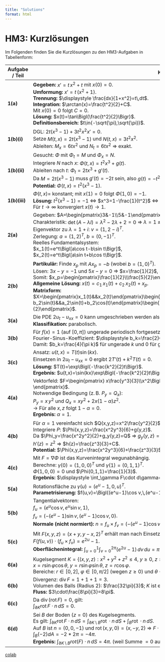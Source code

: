 ```yaml
---
title: "Solutions"
format: html
---
```


# HM3: Kurzlösungen

Im Folgenden finden Sie die Kurzlösungen zu den HM3-Aufgaben in Tabellenform:

| **Aufgabe / Teil** | **Kurzlösung / Ergebnis** |
|--------------------|---------------------------|
| **1(a)** | **Gegeben:** $x' = t\,x^2 + t$ mit $x(0)=0$. <br> **Umformung:** $x' = t\,(x^2+1)$. <br> **Trennung:** $\displaystyle \frac{dx}{1+x^2}=t\,dt$. <br> **Integration:** $\arctan(x)=\frac{t^2}{2}+C$. <br> Mit $x(0)=0$ folgt $C=0$. <br> **Lösung:** $x(t)=\tan\Bigl(\frac{t^2}{2}\Bigr)$. <br> **Definitionsbereich:** $t\in(-\sqrt{\pi},\sqrt{\pi})$. |
| **1(b)(i)** | DGL: $2t(x^3-1)+3t^2x^2x'=0$. <br> Setze $M(t,x)=2t(x^3-1)$ und $N(t,x)=3t^2x^2$. <br> Ableiten: $M_x=6tx^2$ und $N_t=6tx^2$ ⇒ exakt. |
| **1(b)(ii)** | Gesucht: $\Phi$ mit $\Phi_t=M$ und $\Phi_x=N$. <br> Integriere $N$ nach $x$: $\Phi(t,x)=t^2x^3+g(t)$. <br> Ableiten nach $t$: $\Phi_t=2tx^3+g'(t)$. <br> Da $M=2t(x^3-1)$ muss $g'(t)=-2t$ sein, also $g(t)=-t^2$. <br> **Potential:** $\Phi(t,x)=t^2(x^3-1)$. |
| **1(b)(iii)** | $\Phi(t,x)=$ konstant; mit $x(1)=0$ folgt $\Phi(1,0)=-1$. <br> **Lösung:** $t^2(x^3-1)=-1$ ⇔ $x^3=1-\frac{1}{t^2}$ ⇔ $x(t)=\sqrt[3]{1-\frac{1}{t^2}}$. <br> Für $t\to\infty$ konvergiert $x(t)\to 1$. |
| **2(a)** | Gegeben: $A=\begin{pmatrix}3&-1\\5&-1\end{pmatrix}$. <br> Charakteristik: $\det(A-\lambda I)=\lambda^2-2\lambda+2=0$ ⇒ $\lambda=1\pm i$. <br> Eigenvektor zu $\lambda=1+i$: $v=(1,\,2-i)^T$. <br> Zerlegung: $a=(1,2)^T$, $b=(0,-1)^T$. <br> Reelles Fundamentalsystem: <br> $x_1(t)=e^t\Bigl[a\cos t-b\sin t\Bigr]$, <br> $x_2(t)=e^t\Bigl[a\sin t+b\cos t\Bigr]$. |
| **2(b)** | **Partikulär:** Finde $x_p$ mit $Ax_p=-b$ (wobei $b=(1,0)^T$). <br> Lösen: $3x-y=-1$ und $5x-y=0$ ⇒ $x=\frac{1}{2}$, $y=\frac{5}{2}$. <br> Somit: $x_p=\begin{pmatrix}\frac{1}{2}\\\frac{5}{2}\end{pmatrix}$. <br> **Allgemeine Lösung:** $x(t)=c_1\,x_1(t)+c_2\,x_2(t)+x_p$. <br> **Matrixform:**  $X=\begin{pmatrix}x_1(t)&&x_2(t)\end{pmatrix}\begin{pmatrix}c_1\\c_2\end{pmatrix}=\begin{pmatrix}\cos(t)&&\sin(t)\\a_2\cos(t)-b_2\sin(t)&&a_2\sin(t)+b_2\cos(t)\end{pmatrix}\begin{pmatrix}c_1\\c_2\end{pmatrix} +\begin{pmatrix}\frac{1}{2}\\\frac{5}{2}\end{pmatrix}$. |
| **3(a)** | Die PDE $2u_t-u_{xx}=0$ kann umgeschrieben werden als $u_t=\frac{1}{2}u_{xx}$ – die klassische Wärmeleitungsgleichung. <br> **Klassifikation:** parabolisch. |
| **3(b)** | Für $f(x)=1$ (auf $[0,\pi]$) ungerade periodisch fortgesetzt: <br> Fourier-Sinus-Koeffizient: $\displaystyle b_k=\frac{2}{\pi}\int_0^\pi \sin(kx)\,dx=\frac{2(1-\cos(k\pi))}{\pi k}$. <br> Damit: $b_k=\frac{4}{\pi k}$ für ungerade $k$ und 0 für gerade $k$. |
| **3(c)** | Ansatz: $u(t,x)=T(t)\sin(kx)$. <br> Einsetzen in $2u_t-u_{xx}=0$ ergibt $2T'(t)+k^2T(t)=0$. <br> **Lösung:** $T(t)=\exp\Bigl(-\frac{k^2}{2}t\Bigr)$. <br> **Ergebnis:** $u(t,x)=\sin(kx)\exp\Bigl(-\frac{k^2}{2}t\Bigr)$. |
| **4(a)** | Vektorfeld: $F=\begin{pmatrix} x\frac{y^3}{3}\\x^2\Bigl(z^2+\frac{y^2}{2}\Bigr)-\alpha x^2z^2\\(1-\alpha)2x^2yz+z^2 \end{pmatrix}$. <br> Notwendige Bedingung (z. B. $P_y=Q_x$): <br> $P_y=x\,y^2$ und $Q_x=xy^2+2x(1-\alpha)z^2$. <br> → Für alle $x,z$ folgt $1-\alpha=0$. <br> **Ergebnis:** $\alpha=1$. |
| **4(b)** | Für $\alpha=1$ vereinfacht sich $Q(x,y,z)=x^2\frac{y^2}{2}$ und $R(x,y,z)=z^2$. <br> Integriere $P$: $\Phi(x,y,z)=\frac{x^2y^3}{6}+g(y,z)$. <br> Da $\Phi_y=\frac{x^2y^2}{2}+g_y(y,z)=Q$ ⇒ $g_y(y,z)=0$ und $g(y,z)=h(z)$. <br> $h'(z)=z^2$ ⇒ $h(z)=\frac{z^3}{3}+C$. <br> **Potential:** $\Phi(x,y,z)=\frac{x^2y^3}{6}+\frac{z^3}{3}$. |
| **4(c)** | Mit $F=\nabla\Phi$ ist das Kurvenintegral wegunabhängig. <br> Berechne: $\gamma(0)=(1,0,0)^T$ und $\gamma(1)=(0,1,1)^T$. <br> $\Phi(1,0,0)=0$ und $\Phi(0,1,1)=\frac{1}{3}$. <br> **Ergebnis:** $\displaystyle \int_\gamma F\cdot d\gamma=\frac{1}{3}$. |
| **5(a)** | Rotationsfläche zu $\gamma(u)=(e^u-1,0,u)^T$. <br> **Parametrisierung:** $f(u,v)=\Bigl((e^u-1)\cos v,\,(e^u-1)\sin v,\,u\Bigr)$ mit $u\in[0,1]$, $v\in[0,2\pi]$. |
| **5(b)** | Tangentialvektoren: <br> $f_u=(e^u\cos v,\,e^u\sin v,\,1)$, <br> $f_v=(- (e^u-1)\sin v,\,(e^u-1)\cos v,\,0)$. <br> **Normale (nicht normiert):** $n=f_u\times f_v=(- (e^u-1)\cos v,\,- (e^u-1)\sin v,\,e^u(e^u-1))$. |
| **5(c)** | Mit $F(x,y,z)=(x+y,\,y-x,\,2)^T$ erhält man nach Einsetzen und Kürzen: <br> $F(f(u,v))\cdot (f_u\times f_v)= e^{2u}-1$. <br> **Oberflächenintegral:** $\displaystyle \int_{u=0}^1\int_{v=0}^{2\pi}(e^{2u}-1)\,dv\,du=\pi(e^2-3)$. |
| **6(a)** | Kugelsegment $K=\{(x,y,z):x^2+y^2+z^2\le4,\; y\ge0,\; z\ge0\}$ in Kugelkoordinaten: <br> $x=r\sin\varphi\cos\theta,\; y=r\sin\varphi\sin\theta,\; z=r\cos\varphi$. <br> Bereiche: $r\in[0,2]$, $\varphi\in[0,\pi/2]$ (wegen $z\ge0$) und $\theta\in[0,\pi]$ (wegen $y\ge0$). |
| **6(b)** | Divergenz: $\operatorname{div}F=1+1+1=3$. <br> Volumen des Balls (Radius 2): $\frac{32\pi}{3}$; $K$ ist ein Viertel davon: $V_K=\frac{8\pi}{3}$. <br> **Fluss:** $3\cdot\frac{8\pi}{3}=8\pi$. |
| **6(c)** | Da $\operatorname{div}(\operatorname{rot}F)=0$, gilt: <br> $\displaystyle \int_{\partial K}\operatorname{rot}F\cdot n\,dS=0$. |
| **6(d)** | Sei $B$ der Boden ($z=0$) des Kugelsegments. <br> Es gilt: $\int_{\partial K}\operatorname {rot} F\cdot n\,dS = \int_{\partial K\setminus B}\operatorname {rot}\cdot n\,dS+\int_B \operatorname {rot}\cdot n\,dS$. <br> Auf $B$ ist $n=(0,0,-1)$ und $\operatorname {rot}(x,y,0)=(x,-y,2)$ ⇒ $F\cdot n=-2$. <br> $\int_B (-2)dA=-2*2\pi=-4\pi$. <br> **Ergebnis:** $\displaystyle \int_{\partial K\setminus B}rot(F)\cdot n\,dS=4\pi$. (weil Summe $= 0$ aus 6 (c) ) |

[colab](https://colab.research.google.com/drive/1yMC6mkhiUe6dk9Kfzyma7kfPXMiWwhFI?usp=sharing)

